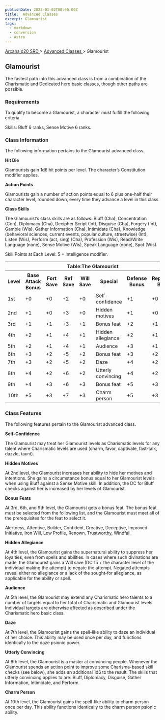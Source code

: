 ```yaml
---
publishDate: 2023-01-02T00:00:00Z
title:  Advanced Classes 
excerpt: Glamourist
tags:
  - markdown
  - conversion
  - Astro
---
```


[ Arcana d20 SRD ](/#arcanaD20) > [ Advanced Classes ](arcana-d20-srd-advanced-classes-index) > Glamourist

##  Glamourist

The fastest path into this advanced class is from a combination of the
Charismatic and Dedicated hero basic classes, though other paths are possible.

###  Requirements

To qualify to become a Glamourist, a character must fulfill the following
criteria.

Skills: Bluff 6 ranks, Sense Motive 6 ranks.

###  Class Information

The following information pertains to the Glamourist advanced class.

**Hit Die**

Glamourists gain 1d6 hit points per level. The character’s Constitution
modifier applies.

**Action Points**

Glamourists gain a number of action points equal to 6 plus one-half their
character level, rounded down, every time they advance a level in this class.

**Class Skills**

The Glamourist’s class skills are as follows: Bluff (Cha), Concentration
(Con), Diplomacy (Cha), Decipher Script (Int), Disguise (Cha), Forgery (Int),
Gamble (Wis), Gather Information (Cha), Intimidate (Cha), Knowledge
(behavioral sciences, current events, popular culture, streetwise) (Int),
Listen (Wis), Perform (act, sing) (Cha), Profession (Wis), Read/Write Language
(none), Sense Motive (Wis), Speak Language (none), Spot (Wis).

Skill Points at Each Level: 5 + Intelligence modifier.


<table> <tr> <th colspan="8"> Table:The Glamourist </th> </tr> <tr> <th> Level </th> <th> Base Attack Bonus </th> <th> Fort Save </th> <th> Ref Save </th> <th> Will Save </th> <th> Special </th> <th> Defense Bonus </th> <th> Reputation Bonus </th> </tr> <tr> <td> 1st </td> <td> +0 </td> <td> +0 </td> <td> +2 </td> <td> +0 </td> <td> Self-confidence </td> <td> +1 </td> <td> +0 </td> </tr> <tr class="shaded"> <td> 2nd </td> <td> +1 </td> <td> +0 </td> <td> +3 </td> <td> +0 </td> <td> Hidden motives </td> <td> +1 </td> <td> +0 </td> </tr> <tr> <td> 3rd </td> <td> +1 </td> <td> +1 </td> <td> +3 </td> <td> +1 </td> <td> Bonus feat </td> <td> +2 </td> <td> +1 </td> </tr> <tr class="shaded"> <td> 4th </td> <td> +2 </td> <td> +1 </td> <td> +4 </td> <td> +1 </td> <td> Hidden allegiance </td> <td> +2 </td> <td> +1 </td> </tr> <tr> <td> 5th </td> <td> +2 </td> <td> +1 </td> <td> +4 </td> <td> +1 </td> <td> Audience </td> <td> +3 </td> <td> +1 </td> </tr> <tr class="shaded"> <td> 6th </td> <td> +3 </td> <td> +2 </td> <td> +5 </td> <td> +2 </td> <td> Bonus feat </td> <td> +3 </td> <td> +2 </td> </tr> <tr> <td> 7th </td> <td> +3 </td> <td> +2 </td> <td> +5 </td> <td> +2 </td> <td> Daze </td> <td> +4 </td> <td> +2 </td> </tr> <tr class="shaded"> <td> 8th </td> <td> +4 </td> <td> +2 </td> <td> +6 </td> <td> +2 </td> <td> Utterly convincing </td> <td> +4 </td> <td> +2 </td> </tr> <tr> <td> 9th </td> <td> +4 </td> <td> +3 </td> <td> +6 </td> <td> +3 </td> <td> Bonus feat </td> <td> +5 </td> <td> +3 </td> </tr> <tr class="shaded"> <td> 10th </td> <td> +5 </td> <td> +3 </td> <td> +7 </td> <td> +3 </td> <td> Charm person </td> <td> +5 </td> <td> +3 </td> </tr> </table>



###  Class Features

The following features pertain to the Glamourist advanced class.

**Self-Confidence**

The Glamourist may treat her Glamourist levels as Charismatic levels for any
talent where Charismatic levels are used (charm, favor, captivate, fast-talk,
dazzle, taunt).

**Hidden Motives**

At 2nd level, the Glamourist increases her ability to hide her motives and
intentions. She gains a circumstance bonus equal to her Glamourist levels when
using Bluff against a Sense Motive skill. In addition, the DC for Bluff checks
against her is increased by her levels of Glamourist.

**Bonus Feats**

At 3rd, 6th, and 9th level, the Glamourist gets a bonus feat. The bonus feat
must be selected from the following list, and the Glamourist must meet all of
the prerequisites for the feat to select it.

Alertness, Attentive, Builder, Confident, Creative, Deceptive, Improved
Initiative, Iron Will, Low Profile, Renown, Trustworthy, Windfall.

**Hidden Allegiance**

At 4th level, the Glamourist gains the supernatural ability to suppress her
loyalties, even from spells and abilities. In cases where such divinations are
made, the Glamourist gains a Will save (DC 15 + the character level of the
individual making the attempt) to negate the attempt. Negated attempts reveal
either no allegiance or a lack of the sought-for allegiance, as applicable for
the ability or spell.

**Audience**

At 5th level, the Glamourist may extend any Charismatic hero talents to a
number of targets equal to her total of Charismatic and Glamourist levels.
Individual targets are otherwise affected as described under the Charismatic
hero basic class.

**Daze**

At 7th level, the Glamourist gains the spell-like ability to daze an
individual of her choice. This ability may be used once per day, and functions
identically to the daze psionic power.

**Utterly Convincing**

At 8th level, the Glamourist is a master at convincing people. Whenever the
Glamourist spends an action point to improve some Charisma-based skill checks
(see below), she adds an additional 1d6 to the result. The skills that utterly
convincing applies to are: Bluff, Diplomacy, Disguise, Gather Information,
Intimidate, and Perform.

**Charm Person**

At 10th level, the Glamourist gains the spell-like ability to charm person
once per day. This ability functions identically to the charm person psionic
ability.

